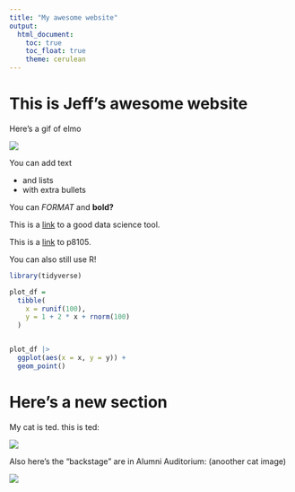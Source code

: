 ```yaml
---
title: "My awesome website"
output: 
  html_document:
    toc: true
    toc_float: true
    theme: cerulean
---
```


# This is Jeff's awesome website

Here's a gif of elmo

![](https://media.giphy.com/media/drXGoW1iudhKw/giphy.gif)



You can add text

* and lists
* with extra bullets

You can *FORMAT* and **bold?**


This is a [link](https://google.com) to a good data science tool.

This is a [link](https://p8105.com/) to p8105.



You can also still use R!

```r
library(tidyverse)

plot_df =
  tibble(
    x = runif(100),
    y = 1 + 2 * x + rnorm(100)
  )


plot_df |>
  ggplot(aes(x = x, y = y)) +
  geom_point()
```



# Here's a new section

My cat is ted. this is ted:

![](images/cat_1.jpg)



Also here's the "backstage" are in Alumni Auditorium:
(anoother cat image)

![](images/cat_2.jpg)





